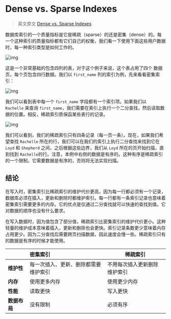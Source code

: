 # Dense vs. Sparse Indexes

> 英文原文 [Dense vs. Sparse Indexes](https://yetanotherdevblog.com/dense-vs-sparse-indexes/)

数据库索引的一个质量指标是它是稀疏（sparse）的还是密集（dense）的。每一个这种索引的质量指标都有它们自己的权衡，我们看一下使用下面这些用户数据时，每一种索引类型是如何工作的。

![img](https://raw.githubusercontent.com/mylxsw/gallery/main/output-onlinepngtools--9-.png)

这是一个非常基础的包含四列的表，对于这个例子来说，这个表占用了四个 数据页，每个页包含四行数据。我们以 `first_name` 列的索引为例，先来看看密集索引：

![img](https://raw.githubusercontent.com/mylxsw/gallery/main/output-onlinepngtools--12-.png)

我们可以看到表中每一个 `first_name` 字段都有一个索引项。如果我们以 `Rachelle` 来查询 `first_name`，我们需要在索引上执行一个二分查找，然后读取数据的位置。相反，稀疏索引质保函某些表行的记录。

![img](https://raw.githubusercontent.com/mylxsw/gallery/main/output-onlinepngtools--11-.png)

我们可以看到，我们的稀疏索引只有四条记录（每一页一条）。现在，如果我们希望查找 `Rachelle` 所在的行，我们可以在我们的索引上执行二分查找来找到它在 `Loyd` 和 `Shepherd` 之间，之后根据这些边界，我们从 `Loyd` 所在的页开始扫描，直到找到 `Rachelle`的行。注意，本例中右侧的数据是有序的。这种有序是稀疏索引的一个限制，它需要数据是有序的，否则将无法实现扫描。

## 结论

在写入时，密集索引比稀疏索引的维护代价更高，因为每一行都必须有一个记录，数据库必须在插入，更新和删除时都维护索引。每一行都有一条索引记录也意味着密集索引需要更多的内存。它的优点是仅通过二分查找就可以快速的查找到值。它对数据的顺序也没有什么要求。

在写入数据时，因为值包含了部分值，稀疏索引比密集索引的维护代价更小。这种轻量的维护成本意味着插入，更新和删除也会更快。索引记录条数更少意味着内存占用更少。因为二分查找后需要跨页扫描数据，因此速度会慢一些。稀疏索引只有的数据是有序的时候才能使用。

|              | 密集索引                             | 稀疏索引                     |
| :----------- | :----------------------------------- | ---------------------------- |
| **维护性**   | 每一次插入、更新、删除都需要维护索引 | 不用每次插入更新删除维护索引 |
| **内存**     | 使用更多内存                         | 使用更少内存                 |
| **性能**     | 读取更快                             | 写入更快                     |
| **数据布局** | 没有限制                             | 必须有序                     |

